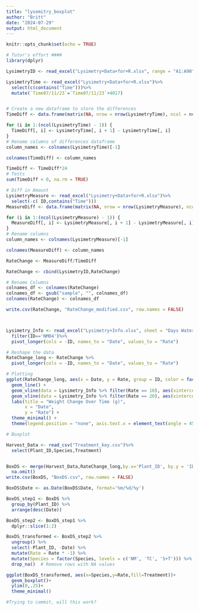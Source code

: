 ```yaml
---
title: "lysemitry_boxplot"
author: "Britt"
date: "2024-07-29"
output: html_document
---
```


```r
knitr::opts_chunk$set(echo = TRUE)
```

```r
# Tutor's effort ####
library(dplyr)

LysimetryID <- read_excel("Lysimetry+Data+for+R.xlsx", range = "A1:A90")

LysimetryTime <- read_excel("Lysimetry+Data+for+R.xlsx")%>%
  select(c(contains("Time")))%>%
  mutate(`Time07/11/23`=`Time07/11/23`+4017)


# Create a new dataframe to store the differences
TimeDiff <- data.frame(matrix(NA, nrow = nrow(LysimetryTime), ncol = ncol(LysimetryTime) - 1))

for (i in 1:(ncol(LysimetryTime) - 1)) {
  TimeDiff[, i] <- LysimetryTime[, i + 1] - LysimetryTime[, i]
}
# Rename columns of differences dataframe
column_names <- colnames(LysimetryTime)[-1]

colnames(TimeDiff) <- column_names

TimeDiff <- TimeDiff*24
# Tests
sum(TimeDiff < 0, na.rm = TRUE)

# Diff in Amount
LysimetryMeasure <- read_excel("Lysimetry+Data+for+R.xlsx")%>%
  select(-c( ID,contains("Time")))
MeasureDiff <- data.frame(matrix(NA, nrow = nrow(LysimetryMeasure), ncol = ncol(LysimetryMeasure) - 1))

for (i in 1:(ncol(LysimetryMeasure) - 1)) {
  MeasureDiff[, i] <- LysimetryMeasure[, i + 1] - LysimetryMeasure[, i]
}
# Rename columns
column_names <- colnames(LysimetryMeasure)[-1]

colnames(MeasureDiff) <- column_names

RateChange <- MeasureDiff/TimeDiff

RateChange <- cbind(LysimetryID,RateChange)

# Rename Columns
colnames_df <- colnames(RateChange)
colnames_df <- gsub("sample", "", colnames_df)
colnames(RateChange) <- colnames_df

write.csv(RateChange, "RateChange_modified.csv", row.names = FALSE)



Lysimetry_Info <- read_excel("Lysimetry+Info.xlsx", sheet = "Days Watered")%>%
  filter(ID=='NM04')%>%
  pivot_longer(cols = -ID, names_to = "Date", values_to = "Rate")

# Reshape the data
RateChange_long <- RateChange %>%
  pivot_longer(cols = -ID, names_to = "Date", values_to = "Rate")

# Plotting
ggplot(RateChange_long, aes(x = Date, y = Rate, group = ID, color = factor(ID))) +
  geom_line() +
  geom_vline(data = Lysimetry_Info %>% filter(Rate == 10), aes(xintercept = Date), color = "blue", linetype = "dashed") +
  geom_vline(data = Lysimetry_Info %>% filter(Rate == 20), aes(xintercept = Date), color = "blue", linetype = "solid", size = 1) +
  labs(title = "Weight Change Over Time (g)",
       x = "Date",
       y = "Rate") +
  theme_minimal() +
  theme(legend.position = "none", axis.text.x = element_text(angle = 45, hjust = 1))

# Boxplot

Harvest_Data <- read_csv("Treatment_key.csv")%>%
  select(Plant_ID,Species,Treatment)


BoxDS <- merge(Harvest_Data,RateChange_long,by.x='Plant_ID', by.y = 'ID')%>%
  na.omit()
write.csv(BoxDS, "BoxDS.csv", row.names = FALSE)

BoxDS$Date <- as.Date(BoxDS$Date, format='%m/%d/%y')

BoxDS_step1 <- BoxDS %>%
  group_by(Plant_ID) %>%
  arrange(desc(Date))

BoxDS_step2 <- BoxDS_step1 %>%
  dplyr::slice(1:2)

BoxDS_transformed <- BoxDS_step2 %>%
  ungroup() %>%
  select(-Plant_ID, -Date) %>%
  mutate(Rate = Rate * -1) %>%
  mutate(Species = factor(Species, levels = c('NM', 'TC', 'S+T'))) %>%
  drop_na()  # Remove rows with NA values

ggplot(BoxDS_transformed, aes(x=Species,y=Rate,fill=Treatment))+
  geom_boxplot()+
  ylim(0,.25)+
  theme_minimal()

#Trying to commit, will this work?
```






